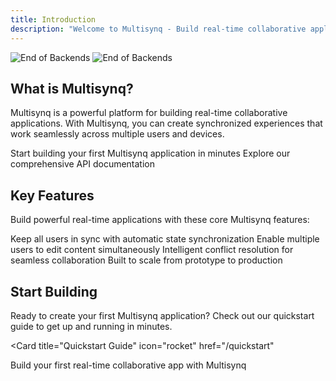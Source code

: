 ```yaml
---
title: Introduction
description: "Welcome to Multisynq - Build real-time collaborative applications with ease"
---
```


<img
  className="block dark:hidden"
  src="/images/end-of-backends.webp"
  alt="End of Backends"
/>
<img
  className="hidden dark:block"
  src="/images/end-of-backends.webp"
  alt="End of Backends"
/>

## What is Multisynq?

Multisynq is a powerful platform for building real-time collaborative applications. With Multisynq, you can create synchronized experiences that work seamlessly across multiple users and devices.

<CardGroup cols={2}>
  <Card
    title="Get Started"
    icon="rocket"
    href="/quickstart"
  >
    Start building your first Multisynq application in minutes
  </Card>
  <Card
    title="API Reference"
    icon="code"
    href="/api-reference/introduction"
  >
    Explore our comprehensive API documentation
  </Card>
</CardGroup>

## Key Features

Build powerful real-time applications with these core Multisynq features:

<CardGroup cols={2}>
  <Card
    title="Real-time Synchronization"
    icon="refresh"
    href="/essentials/sync"
  >
    Keep all users in sync with automatic state synchronization
  </Card>
  <Card
    title="Collaborative Editing"
    icon="users"
    href="/essentials/collaboration"
  >
    Enable multiple users to edit content simultaneously
  </Card>
  <Card
    title="Conflict Resolution"
    icon="shield-check"
    href="/essentials/conflicts"
  >
    Intelligent conflict resolution for seamless collaboration
  </Card>
  <Card
    title="Scalable Architecture"
    icon="expand"
    href="/essentials/scaling"
  >
    Built to scale from prototype to production
  </Card>
</CardGroup>

## Start Building

Ready to create your first Multisynq application? Check out our quickstart guide to get up and running in minutes.

<Card
  title="Quickstart Guide"
  icon="rocket"
  href="/quickstart"
>
  Build your first real-time collaborative app with Multisynq
</Card>
